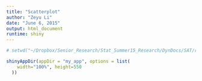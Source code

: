 ```yaml
---
title: "Scatterplot"
author: "Zeyu Li"
date: "June 6, 2015"
output: html_document
runtime: shiny
---
```


```r
# setwd("~/Dropbox/Senior_Research/Stat_Summer15_Research/DynDocs/SAT/rda_data/shiny_plot1_0.2")
```



```r
shinyAppDir(appDir = "my_app", options = list(
    width="100%", height=550
  ))
```




